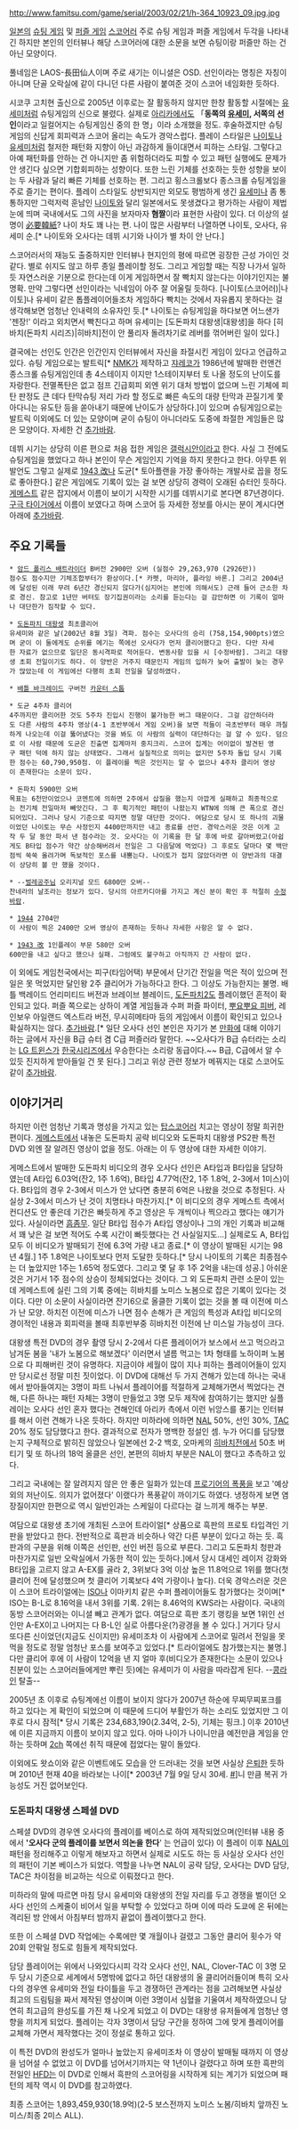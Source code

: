 http://www.famitsu.com/game/serial/2003/02/21/h-364_10923_09.jpg.jpg

[[일본]]의 [[슈팅 게임]] 및 [[퍼즐 게임]] [[스코어러]] 주로 슈팅 게임과 퍼즐 게임에서 두각을 나타내긴 하지만 본인의 인터뷰나 해당 스코어러에 대한 소문을 보면 슈팅이랑 퍼즐만 하는 건 아닌 모양이다.

풀네임은 LAOS-長田仙人이며 주로 새기는 이니셜은 OSD. 선인이라는 명칭은 자칭이 아니며 단골 오락실에 같이 다니던 다른 사람이 붙여준 것이 스코어 네임화한 듯하다.

시코쿠 고치현 출신으로 2005년 이후로는 잘 활동하지 않지만 한창 활동할 시절에는 [[유세미]]처럼 슈팅게임의 신으로 불렸다. 실제로 [[아리카]]에서도 「'''동쪽의 [[유세미]], 서쪽의 선인'''이라고 일컬어지는 슈팅게임신 중의 한 명」이라 소개했을 정도. 후술하겠지만 슈팅게임의 신답게 회피력과 스코어 올리는 속도가 경악스럽다. 플레이 스타일은 [[나이토(스코어러)|나이토]]나 [[유세미]]처럼 철저한 패턴화 지향이 아닌 과감하게 들이대면서 피하는 스타일. 그렇다고 아예 패턴화를 안하는 건 아니지만 좀 위험하더라도 피할 수 있고 패턴 실행에도 문제가 안 생긴다 싶으면 기합회피하는 성향이다. 또한 느린 기체를 선호하는 듯한 성향을 보이는 두 사람과 달리 빠른 기체를 선호하는 편. 그리고 횡스크롤보다 종스크롤 슈팅게임을 주로 즐기는 편이다. 플레이 스타일도 상반되지만 외모도 평범하게 생긴 [[유세미]]나 좀 통통하지만 그럭저럭 훈남인 [[나이토(스코어러)|나이토]]와 달리 일본에서도 못생겼다고 평가하는 사람이 제법 눈에 띄며 국내에서도 그의 사진을 보자마자 '''혐짤'''이라 표현한 사람이 있다. 더 이상의 설명이 [[必要韓紙]]? 나이 차도 꽤 나는 편. 나이 많은 사람부터 나열하면 나이토, 오사다, 유세미 순.[* 나이토와 오사다는 데뷔 시기와 나이가 별 차이 안 난다.]

스코어러서의 재능도 출중하지만 인터뷰나 현지인의 평에 따르면 굉장한 근성 가이인 것 같다. 별로 쉬지도 않고 하루 종일 플레이할 정도. 그리고 게임할 때는 직장 나가서 일하듯 자연스러운 기분으로 한다는데 이게 게임하면서 잘 빡치지 않는다는 이야기인지는 불명확. 만약 그렇다면 선인이라는 닉네임이 아주 잘 어울릴 듯하다. [나이토(스코어러)|나이토]나 유세미 같은 톱플레이어들조차 게임하다 빡치는 것에서 자유롭지 못하다는 걸 생각해보면 엄청난 인내력의 소유자인 듯.[* 나이토는 슈팅게임을 하다보면 어느샌가 '젠장!' 이라고 외치면서 빡친다고 하며 유세미는 [도돈파치 대왕생|대왕생]을 하다 [히바치(돈파치 시리즈)|히바치]전이 안 풀리자 돌려차기로 레버를 꺾어버린 일이 있다.]

결국에는 선인도 인간은 인간인지 인터뷰에서 자신을 좌절시킨 게임이 있다고 언급하고 있다. 슈팅 게임으로는 발트릭[* [[NMK]]가 제작하고 [[쟈레코]]가 1986년에 발매한 런앤건 종스크롤 슈팅게임인데 총 4스테이지 이지만 1스테이지부터 토 나올 정도의 난이도를 자랑한다. 전멸폭탄은 없고 점프 긴급회피 외엔 위기 대처 방법이 없으며 느린 기체에 피탄 판정도 큰 데다 탄막슈팅 저리 가라 할 정도로 빠른 속도의 대량 탄막과 끈질기게 쫓아다니는 유도탄 등을 쏟아내기 때문에 난이도가 상당하다.]이 있으며 슈팅게임으로는 발트릭 이외에도 더 있는 모양이며 굳이 슈팅이 아니더라도 도중에 좌절한 게임들은 많은 모양이다. 자세한 건 [[추가바람]].

데뷔 시기는 상당히 이른 편으로 처음 접한 게임은 [[갤럭시안]]이라고 한다. 사실 그 전에도 슈팅게임을 했었다고 하나 본인이 무슨 게임인지 기억을 하지 못한다고 한다. 아무튼 위 발언도 그렇고 실제로 [[1943 改]]나 도균[* 토아플랜을 가장 좋아하는 개발사로 꼽을 정도로 좋아한다.] 같은 게임에도 기록이 있는 걸 보면 상당히 경력이 오래된 슈터인 듯하다. [[게메스트]] 같은 잡지에서 이름이 보이기 시작한 시기를 데뷔시기로 본다면 87년경이다. [[구극 타이거]]에서 이름이 보였다고 하며 스코어 등 자세한 정보를 아시는 분이 계시다면 아래에 [[추가바람]].

== 주요 기록들 == 
 * [[암드 폴리스 배트라이더]] B버전 2900만 오버 (실점수 29,263,970 (2926만))
 점수도 점수지만 기체조합부터가 환상이다.[* 카펫, 마리아, 플라잉 바론.] 그리고 2004년에 달성된 이래 무려 6년간 경신되지 않다가(심지어는 본인에 의해서도) 근래 들어 근소한 차로 경신. 참고로 1년만 버텨도 장기집권이라는 소리를 듣는다는 걸 감안하면 이 기록이 얼마나 대단한가 짐작할 수 있다.

 * [[도돈파치 대왕생]] 최초클리어
 유세미와 같은 날(2002년 8월 3일) 격파. 점수는 오사다의 승리 (758,154,900pts)였으며 굳이 이 둘에게도 순위를 메기는 쪽에선 오사다가 먼저 클리어했다고 한다. 다만 자세한 자료가 없으므로 일단은 동시격파로 적어둔다. 변동사항 있을 시 [수정바람]. 그리고 대왕생 초회 전일이기도 하다. 이 양반은 거주지 때문인지 게임의 입하가 늦어 출발이 늦는 경우가 많았는데 이 게임에선 다행히 초회 전일을 달성하였다.

 * [[배틀 바크레이드]] 구버전 [[카운터 스톱]]

 * 도균 4주차 클리어
 4주까지만 클리어한 것도 5주차 진입시 진행이 불가능한 버그 때문이다. 그걸 감안하더라도 다른 사람의 4주차 영상(4-1 초반부에서 게임 오버)을 보면 적들이 극초반부터 매우 까칠하게 나오는데 이걸 뚫어냈다는 것을 봐도 이 사람의 실력이 대단하다는 걸 알 수 있다. 덤으로 이 사람 때문에 도균은 진출면 집계마저 중지크리. 스코어 집계는 어이없이 발견된 영구 패턴 덕에 하지 않는 상태였다. 그래서 실질적으로 의미는 없지만 5주차 돌입 당시 기록한 점수는 60,790,950점. 이 플레이를 찍은 것인지는 알 수 없으나 4주차 클리어 영상이 존재한다는 소문이 있다.

 * 돈파치 5900만 오버
 목표는 6천만이었으나 코멘트에 의하면 2주에서 삽질을 했는지 아깝게 실패하고 최종적으로는 전기체 전일마저 빼앗긴다. 그 후 획기적인 패턴이 나왔는지 WTN에 의해 큰 폭으로 경신되어있다. 그러나 당시 기준으로 따지면 정말 대단한 것이다. 여담으로 당시 또 하나의 괴물이었던 나이토는 무슨 사정인지 4400만까지만 내고 종료를 선언. 경악스러운 것은 이게 고작 두 달 동안 파서 낸 점수라는 것. 오사다는 이 기록을 한 달 후에 바로 갈아버렸고(아쉽게도 B타입 점수가 약간 상승해버려서 전일은 그 다음달에 먹었다) 그 후로도 달마다 몇 백만점씩 쑥쑥 올려가며 독보적인 포스를 내뿜는다. 나이토가 접지 않았더라면 이 양반과의 대결이 상당히 볼 만 했을 것이다.

 * --[[벌레공주님]] 오리지널 모드 6800만 오버--
 찬네라의 날조라는 정보가 있다. 당시의 아르카디아를 가지고 계신 분이 확인 후 적절히 [[수정바람]].

 * [[1944]] 2704만
 이 사람이 찍은 2400만 오버 영상이 존재하는 듯하나 자세한 사항은 알 수 없다.

 * [[1943 改]] 1인플레이 부문 580만 오버
 600만을 내고 싶다고 했으나 실패. 그럼에도 불구하고 아직까지 간 사람이 없다.

이 외에도 게임천국에서는 피구(타임어택) 부문에서 단기간 전일을 먹은 적이 있으며 전일은 못 먹었지만 달인왕 2주 클리어가 가능하다고 한다. 그 이상도 가능한지는 불명. 배틀 백레이드 언리미티드 버전과 브레이브 블레이드, [[도돈파치2]]도 플레이했던 흔적이 확인되고 있다. 퍼즐 쪽으로는 상하이 계열 게임들과 수퍼 퍼즐 파이터, [[뿌요뿌요 피버]], 레인보우 아일랜드 엑스트라 버전, 무시히메타마 등의 게임에서 이름이 확인되고 있으나 확실하지는 않다. [[추가바람]].[* 일단 오사다 선인 본인은 자기가 본 [[만화]]에 대해 이야기 하는 글에서 자신을 B급 슈터 겸 C급 퍼즐러라 말한다. ~~오사다가 B급 슈터라는 소리는 [[LG 트윈스]]가 [[한국시리즈]]에서 우승한다는 소리랑 동급이다.~~ B급, C급에서 알 수 있듯 진지하게 받아들일 건 못 된다.] 그리고 위상 관련 정보가 메꿔지는 대로 스코어도 같이 [[추가바람]].

== 이야기거리 ==
하지만 이런 엄청난 기록과 명성을 가지고 있는 [[탑스코어러]] 치고는 영상이 정말 희귀한 편이다. [[게메스트]]에서 내놓은 도돈파치 공략 비디오와 도돈파치 대왕생 PS2판 특전 DVD 외엔 잘 알려진 영상이 없을 정도. 아래는 이 두 영상에 대한 자세한 이야기.

게메스트에서 발매한 도돈파치 비디오의 경우 오사다 선인은 A타입과 B타입을 담당하였는데 A타입 6.03억(잔2, 1주 1.6억), B타입 4.77억(잔2, 1주 1.8억, 2-3에서 1미스)이다. B타입의 경우 2-3에서 미스가 안 났다면 충분히 6억은 나왔을 것으로 추정된다. 사실상 2-3에서 미스가 난 것이 치명타나 마찬가지.[* 이 비디오의 경우 게메스트 측에서 컨디션도 안 좋은데 기간은 빠듯하게 주고 영상은 두 개씩이나 찍으라고 했다는 얘기가 있다. 사실이라면 [[흠좀무]]. 일단 B타입 점수가 A타입 영상이나 그의 개인 기록과 비교해서 꽤 낮은 걸 보면 적어도 수록 시간이 빠듯했다는 건 사실일지도...] 실제로도 A, B타입 모두 이 비디오가 발매되기 전에 6.3억 가량 내고 종료.[* 이 영상이 발매된 시기는 98년 4월.] 1주 1.8억은 나이토보다 먼저 도달한 듯하다.[* 당시 나이토의 기록은 최종점수는 더 높았지만 1주는 1.65억 정도였다. 그리고 몇 달 후 1주 2억을 내는데 성공.] 아쉬운 것은 거기서 1주 점수의 상승이 정체되었다는 것이다. 그 외 도돈파치 관련 소문이 있는데 게메스트에 실린 그의 기록 중에는 히바치를 노미스 노봄으로 잡은 기록이 있다는 것이다. 다만 이 소문이 사실이라면 잔기6으로 올클한 기록이 없는 것을 볼 때 이전에 미스가 난 모양. 하치전 이전에 미스가 나면 점수 손해가 큰 게임의 특성과 A타입 비디오의 경이적인 내용과 회피력을 볼때 최후반부중 히바치전 이전에 난 미스일 가능성이 크다.

대왕생 특전 DVD의 경우 촬영 당시 2-2에서 다른 플레이어가 보스에서 쓰고 먹으라고 남겨둔 봄을 '내가 노봄으로 해보겠다' 이러면서 낼름 먹고는 1차 형태를 노하이퍼 노봄으로 다 피해버린 것이 유명하다. 지금이야 세월이 많이 지나 피하는 플레이어들이 있지만 당시로선 정말 미친 짓이었다. 이 DVD에 대해선 두 가지 견해가 있는데 하나는 국내에서 받아들여지는 3명이 파트 나눠서 플레이어를 적절하게 교체해가면서 찍었다는 견해, 다른 하나는 패턴 자체는 3명이 만들었고 3명 모두 제작에 참여하기는 했지만 실플레이는 오사다 선인 혼자 했다는 견해인데 아리카 측에서 이런 뉘앙스를 풍기는 인터뷰를 해서 이런 견해가 나온 듯하다. 하지만 미하라에 의하면 [[NAL]] 50%, 선인 30%, [[TAC]] 20% 정도 담당했다고 한다. 결과적으로 전자가 명백한 정설인 셈. 누가 어디를 담당했는지 구체적으로 밝히진 않았으나 일본에선 2-2 백호, 오마케의 [[히바치(돈파치 시리즈)|히바치]]전에서 50초 버티기 및 또 하나의 18억 올클은 선인, 본편의 히바치 부분은 NAL이 했다고 추측하고 있다.

그리고 국내에는 잘 알려지지 않은 안 좋은 일화가 있는데 [[프로기어의 폭풍]]을 보고 '예상 외의 저난이도. 의지가 없어졌다' 이랬다가 폭풍같이 까이기도 하였다. 냉정하게 보면 염장질이지만 한편으로 역시 일반인과는 스케일이 다르다는 걸 느끼게 해주는 부분.

여담으로 대왕생 초기에 개최된 스코어 트라이얼[* 상품으로 흑판의 프로토 타입격인 기판을 받았다고 한다. 전반적으로 흑판과 비슷하나 약간 다른 부분이 있다고 하는 듯. 흑판과의 구분을 위해 이쪽은 선인판, 선인 버전 등으로 부른다. 그리고 도돈파치 청판과 마찬가지로 일반 오락실에서 가동한 적이 있는 듯하다.]에서 당시 대세인 레이저 강화와 B타입을 고르지 않고 A-EX를 골라 2, 3위보다 3억 이상 높은 11.8억으로 1위를 했다(첫 클리어 전에 달성했으며 첫 클리어 기록보다 4억 가량이나 높다). 더욱 경악스러운 것은 이 스코어 트라이얼에는 [[ISO]]나 이마키치 같은 수퍼 플레이어들도 참가했다는 것이며[* ISO는 B-L로 8.16억을 내서 3위를 기록. 2위는 8.46억의 KWS라는 사람이다. 국내의 동방 스코어러와는 이니셜 빼고 관계가 없다. 여담으로 흑판 초기 랭킹을 보면 1위인 선인만 A-EX이고 나머지는 다 B-L인 실로 아름다운(?)광경을 볼 수 있다.] 거기다 당시 또다른 신이었던(지금도 신이지만) 유세미조차 이 사람에게 스코어로 밀려서 전일을 못 먹을 정도로 정말 엄청난 포스를 보여주고 있었다.[* 트라이얼에도 참가했는지는 불명.] 다만 클리어 후에 이 사람이 12억을 낸 지 얼마 후(비디오가 존재한다는 소문이 있으나 친분이 있는 스코어러들에게만 뿌린 듯)에는 유세미가 이 사람을 따라잡게 된다. --[[콩라인]] 탈출--

2005년 초 이후로 슈팅계에선 이름이 보이지 않다가 2007년 하순에 무찌무찌포크를 하고 있다는 게 확인이 되었으며 이 때문에 드디어 부활인가 하는 소리도 있었지만 그 이후로 다시 잠적[* 당시 기록은 234,683,190(2.34억, 2-5), 기체는 핑크.] 이후 2010년에 이른 지금까지 이름이 보이지 않고 있다. 아마 나이가 나이니만큼 예전만큼 게임을 안하는 듯하며 [[2ch]] 쪽에선 취직 때문에 접었다는 말이 돌았다.

이외에도 왓쇼이와 같은 이벤트에도 모습을 안 드러내는 것을 보면 사실상 [[은퇴]]한 듯하며 2010년 현재 40을 바라보는 나이[* 2003년 7월 9일 당시 30세. [http://www.creationlink-jp.com/news/2003_07-09.php #]]니 만큼 복귀 가능성도 거진 없어보인다.

=== 도돈파치 대왕생 스페셜 DVD ===
스페셜 DVD의 경우엔 오사다의 플레이를 베이스로 하여 제작되었으며(인터뷰 내용 중에서 ''''오사다 군의 플레이를 보면서 의논을 한다'''' 는 언급이 있다) 이 플레이 이후 [[NAL]]이 패턴을 정리해주고 이렇게 해보자고 하면서 실제로 시도도 하는 등 사실상 오사다 선인의 패턴이 기본 베이스가 되었다. 역할을 나누면 NAL이 공략 담당, 오사다는 DVD 담당, TAC은 차이점을 비교하는 식으로 이뤄졌다고 한다.

미하라의 말에 따르면 마침 당시 유세미와 대왕생의 전일 자리를 두고 경쟁을 벌이던 오사다 선인의 스케줄이 비어서 일을 부탁할 수 있었다고 하며 이에 따라 도쿄에 온 뒤에는 격리된 방 안에서 아침부터 밤까지 끝없이 플레이했다고 한다.

또한 이 스페셜 DVD 작업에는 수록에만 몇 개월이나 걸렸고 그동안 클리어 횟수가 약 20회 안팎일 정도로 힘들게 제작되었다.

담당 플레이어는 위에서 나와있다시피 각각 오사다 선인, NAL, Clover-TAC 이 3명 모두 당시 기준으로 세계에서 5명밖에 없다고 하던 대왕생의 올 클리어러들이며 특히 오사다의 경우엔 유세미와 전일 타이틀을 두고 경쟁하던 관계라는 점을 고려해보면 사실상 최고의 드림팀을 짜서 제작된 영상이며 이런 3명이서 심혈을 기울여서 제작하였으니 당연히 최고급의 완성도를 가진 채 나오게 되었고 이 DVD는 대왕생 유저들에게 엄청난 영향을 끼치게 되었다. 플레이는 각자 3명이서 담당 구간을 정하여 그에 맞게 플레이어를 교체해 가면서 제작했다는 것이 정설로 통하고 있다.

이 특전 DVD의 완성도가 얼마나 높았는지 유세미조차 이 영상이 발매될 때까지 이 영상을 넘어설 수 없었고 이 DVD를 넘어서기까지는 약 1년이나 걸렸다고 하며 또한 흑판의 전일인 [[HFD]]는 이 DVD로 인해서 흑판의 스코어링을 시작하게 되는 계기가 되었으며 패턴의 제작 역시 이 DVD를 참고하였다.

최종 스코어는 1,893,459,930(18.9억)(2-5 보스전까지 노미스 노봄/히바치 앞까진 노미스/최종 2미스 ALL).
